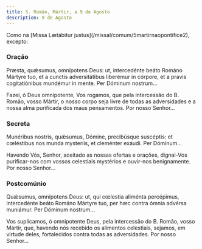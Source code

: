 ```yaml
---
title: S. Romão, Mártir, a 9 de Agosto
description: 9 de Agosto
---
```


<aside>
  Como na [Missa Lætábitur justus](/missal/comum/5martirnaopontifice2), excepto:
</aside>

### Oração

<div class="side-by-side not-content">

Præsta, quǽsumus, omnípotens Deus: ut, intercedénte beáto Románo Mártyre tuo, et a cunctis adversitátibus liberémur in córpore, et a pravis cogitatiónibus mundémur in mente. Per Dóminum nostrum...

Fazei, ó Deus omnipotente, Vos rogamos, que pela intercessão do B. Romão, vosso Mártir, o nosso corpo seja livre de todas as adversidades e a nossa alma purificada dos maus pensamentos. Por nosso Senhor...

</div>

### Secreta

<div class="side-by-side not-content">

Munéribus nostris, quǽsumus, Dómine, precibúsque suscéptis: et cœléstibus nos munda mysteriis, et cleménter exáudi. Per Dóminum...

Havendo Vós, Senhor, aceitado as nossas ofertas e orações, dignai-Vos purificar-nos com vossos celestiais mystérios e ouvir-nos benignamente. Por nosso Senhor...

</div>

### Postcomúnio

<div class="side-by-side not-content">

Quǽsumus, omnípotens Deus: ut, qui cœlestia aliménta percépimus, intercedénte beáto Románo Mártyre tuo, per hæc contra ómnia advérsa muniámur. Per Dóminum nostrum...

Vos suplicamos, ó omnipotente Deus, pela intercessão do B. Romão, vosso Mártir, que, havendo nós recebido os alimentos celestiais, sejamos, em virtude deles, fortalecidos contra todas as adversidades. Por nosso Senhor...

</div>
